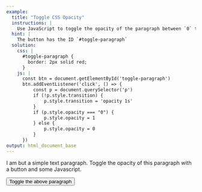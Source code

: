 ```yaml
---
example:
  title: "Toggle CSS Opacity"
  instructions: |
    Use JavaScript to toggle the opacity of the paragraph between `0` to `1`.
  hint: |
    The button has the ID `#toggle-paragraph`
  solution:
    css: |
      #toggle-paragraph {
        border: 2px solid red;
      }
    js: |
      const btn = document.getElementById('toggle-paragraph')
      btn.addEventListener('click', () => {
          const p = document.querySelector('p')
          if (!p.style.transition) {
              p.style.transition = 'opacity 1s'
          }
          if (p.style.opacity === "0") {
              p.style.opacity = 1
          } else {
              p.style.opacity = 0
          }
      })
output: html_document_base
---
```


I am but a simple text paragraph.
Toggle the opacity of this paragraph with a button and some Javascript.

<button id="toggle-paragraph">Toggle the above paragraph</button>
